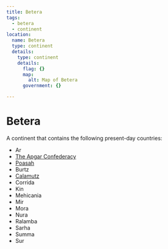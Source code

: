 ```yaml
---
title: Betera
tags:
  - betera
  - continent
location:
  name: Betera
  type: continent
  details:
    type: continent
    details:
      flag: {}
      map:
        alt: Map of Betera
      government: {}

---
```



# Betera

<Map asset={MapImage} width={500} height={500} alt="Map of Betera" />

A continent that contains the following present-day countries:

* Ar
* [The Apgar Confederacy](/world/locations/apgar/)
* [Poasah](/world/locations/poasah/)
* Burtz
* [Calamutz](/world/locations/calamutz/)
* Corrida
* Kin
* Mehicania
* Mir
* Mora
* Nura
* Ralamba
* Sarha
* Summa
* Sur
